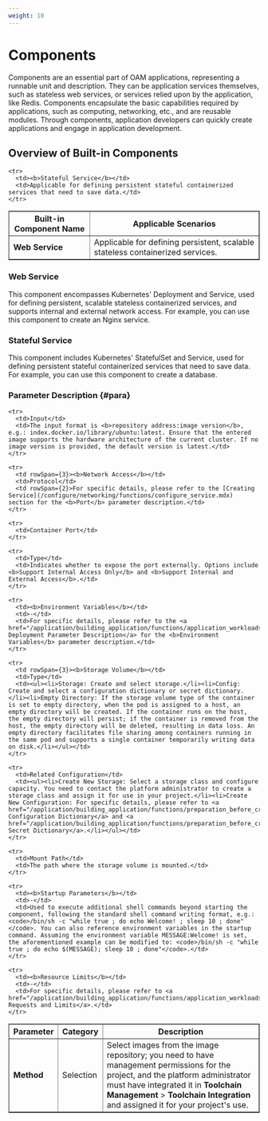 ```yaml
---
weight: 10
---
```


# Components

Components are an essential part of OAM applications, representing a runnable unit and description. They can be application services themselves, such as stateless web services, or services relied upon by the application, like Redis. Components encapsulate the basic capabilities required by applications, such as computing, networking, etc., and are reusable modules. Through components, application developers can quickly create applications and engage in application development.

## Overview of Built-in Components

<table border={1} cellSpacing={0}>
  <thead>
    <tr>
      <th>Built-in Component Name</th>
      <th>Applicable Scenarios</th>
    </tr>
  </thead>

  <tbody>
    <tr>
      <td><b>Web Service</b></td>
      <td>Applicable for defining persistent, scalable stateless containerized services.</td>
    </tr>

    <tr>
      <td><b>Stateful Service</b></td>
      <td>Applicable for defining persistent stateful containerized services that need to save data.</td>
    </tr>

  </tbody>
</table>

### Web Service

This component encompasses Kubernetes' Deployment and Service, used for defining persistent, scalable stateless containerized services, and supports internal and external network access. For example, you can use this component to create an Nginx service.

### Stateful Service

This component includes Kubernetes' StatefulSet and Service, used for defining persistent stateful containerized services that need to save data. For example, you can use this component to create a database.

### Parameter Description \{#para}

<table border={1} cellSpacing={0}>
  <thead>
    <tr>
      <th>Parameter</th>
      <th>Category</th>
      <th>Description</th>
    </tr>
  </thead>

  <tbody>
    <tr>
      <td rowSpan={2}><b>Method</b></td>
      <td>Selection</td>
      <td>Select images from the image repository; you need to have management permissions for the project, and the platform administrator must have integrated it in <b>Toolchain Management</b> > <b>Toolchain Integration</b> and assigned it for your project's use.</td>
    </tr>

    <tr>
      <td>Input</td>
      <td>The input format is <b>repository address:image version</b>, e.g.: index.docker.io/library/ubuntu:latest. Ensure that the entered image supports the hardware architecture of the current cluster. If no image version is provided, the default version is latest.</td>
    </tr>

    <tr>
      <td rowSpan={3}><b>Network Access</b></td>
      <td>Protocol</td>
      <td rowSpan={2}>For specific details, please refer to the [Creating Service](/configure/networking/functions/configure_service.mdx) section for the <b>Port</b> parameter description.</td>
    </tr>

    <tr>
      <td>Container Port</td>
    </tr>

    <tr>
      <td>Type</td>
      <td>Indicates whether to expose the port externally. Options include <b>Support Internal Access Only</b> and <b>Support Internal and External Access</b>.</td>
    </tr>

    <tr>
      <td><b>Environment Variables</b></td>
      <td>-</td>
      <td>For specific details, please refer to the <a href="/application/building_application/functions/application_workloads/deployment_create">Create Deployment Parameter Description</a> for the <b>Environment Variables</b> parameter description.</td>
    </tr>

    <tr>
      <td rowSpan={3}><b>Storage Volume</b></td>
      <td>Type</td>
      <td><ul><li>Storage: Create and select storage.</li><li>Config: Create and select a configuration dictionary or secret dictionary.</li><li>Empty Directory: If the storage volume type of the container is set to empty directory, when the pod is assigned to a host, an empty directory will be created. If the container runs on the host, the empty directory will persist; if the container is removed from the host, the empty directory will be deleted, resulting in data loss. An empty directory facilitates file sharing among containers running in the same pod and supports a single container temporarily writing data on disk.</li></ul></td>
    </tr>

    <tr>
      <td>Related Configuration</td>
      <td><ul><li>Create New Storage: Select a storage class and configure capacity. You need to contact the platform administrator to create a storage class and assign it for use in your project.</li><li>Create New Configuration: For specific details, please refer to <a href="/application/building_application/functions/preparation_before_creating/add_configmap">Create Configuration Dictionary</a> and <a href="/application/building_application/functions/preparation_before_creating/add_secret">Create Secret Dictionary</a>.</li></ul></td>
    </tr>

    <tr>
      <td>Mount Path</td>
      <td>The path where the storage volume is mounted.</td>
    </tr>

    <tr>
      <td><b>Startup Parameters</b></td>
      <td>-</td>
      <td>Used to execute additional shell commands beyond starting the component, following the standard shell command writing format, e.g.: <code>/bin/sh -c "while true ; do echo Welcome! ; sleep 10 ; done"</code>. You can also reference environment variables in the startup command. Assuming the environment variable MESSAGE:Welcome! is set, the aforementioned example can be modified to: <code>/bin/sh -c "while true ; do echo $(MESSAGE); sleep 10 ; done"</code>.</td>
    </tr>

    <tr>
      <td><b>Resource Limits</b></td>
      <td>-</td>
      <td>For specific details, please refer to <a href="/application/building_application/functions/application_workloads/deployment_create">Resource Requests and Limits</a>.</td>
    </tr>

  </tbody>
</table>
